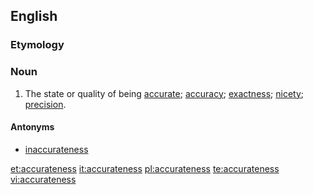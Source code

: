==English==

===Etymology===
{{suffix|accurate|ness}}

===Noun===
{{en-noun|-}}

#The state or quality of being [[accurate]]; [[accuracy]]; [[exactness]]; [[nicety]]; [[precision]].

====Antonyms====
* [[inaccurateness]]

[[et:accurateness]]
[[it:accurateness]]
[[pl:accurateness]]
[[te:accurateness]]
[[vi:accurateness]]